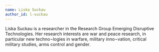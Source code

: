 ```yaml
---
name: Liska Suckau
author_id: l-suckau
---
```


Liska Suckau is a researcher in the Research Group Emerging Disruptive Technologies. Her research interests are war and peace research, in particular new techno¬logies in warfare, military inno¬vation, critical military studies, arms control and gender.
